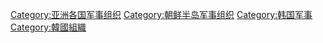 [[Category:亚洲各国军事组织|Category:亚洲各国军事组织]]
[[Category:朝鲜半岛军事组织|Category:朝鲜半岛军事组织]]
[[Category:韩国军事|Category:韩国军事]]
[[Category:韓國組織|Category:韓國組織]]